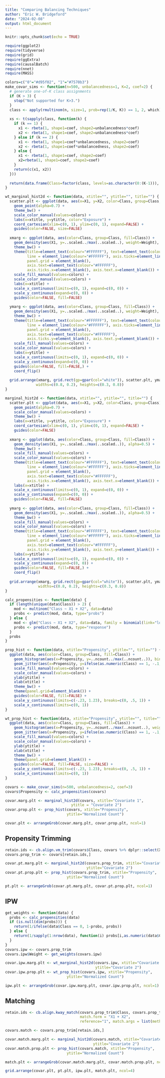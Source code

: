 ```yaml
---
title: "Comparing Balancing Techniques"
author: "Eric W. Bridgeford"
date: "2024-02-08"
output: html_document
---
```


```r
knitr::opts_chunk$set(echo = TRUE)
```

```r
require(ggplot2)
require(tidyverse)
require(grid)
require(ggExtra)
require(causalBatch)
require(nnet)
require(MASS)
```

```r
colors=c("0"="#d95f02", "1"="#7570b3")
make_covar_sims <- function(n=500, unbalancedness=1, K=2, coef=2) {
  # generate one-of-K class assignments
  if (K > 3) {
    stop("Not supported for K>3.")
  }
  class <- apply(rmultinom(n, size=1, prob=rep(1/K, K)) == 1, 2, which) - 1
  
  xs <- t(sapply(class, function(k) {
    if (k == 1) {
      x1 <- rbeta(1, shape1=coef, shape2=unbalancedness*coef)
      x2 <- rbeta(1, shape1=coef, shape2=unbalancedness*coef)
    } else if (k == 2) {
      x1 <- rbeta(1, shape1=coef*unbalancedness, shape2=coef)
      x2 <- rbeta(1, shape1=coef*unbalancedness, shape2=coef)
    } else {
      x1 <- rbeta(1, shape1=coef, shape2=coef)
      x2=rbeta(1, shape1=coef, shape2=coef)
    }
    return(c(x1, x2))
  }))
  
  return(data.frame(Class=factor(class, levels=as.character(0:(K-1))), "X1"=xs[,1], "X2"=xs[,2]))
}

wt_marginal_hist2d <- function(data, xtitle="", ytitle="", title="") {
  scatter.plt <- ggplot(data, aes(x=X1, y=X2, color=Class, group=Class, size=Weight)) +
    geom_point(alpha=0.7) +
    theme_bw() +
    scale_color_manual(values=colors) +
    labs(x=xtitle, y=ytitle, color="Exposure") +
    coord_cartesian(xlim=c(0, 1), ylim=c(0, 1), expand=FALSE) +
    guides(color=FALSE, size=FALSE)
  
  xmarg <- ggplot(data, aes(color=Class, group=Class, fill=Class)) +
    geom_density(aes(X1, y=..scaled../max(..scaled..), weight=Weight), alpha=0.5) +
    theme_bw() +
    theme(title=element_text(colour="#FFFFFF"), text=element_text(colour="#FFFFFF"),
          line = element_line(colour="#FFFFFF"), axis.ticks=element_line(colour="#FFFFFF"),
          panel.grid = element_blank(),
          axis.text=element_text(colour="#FFFFFF"),
          axis.ticks.x=element_blank(), axis.text.x=element_blank()) +
    scale_fill_manual(values=colors) +
    scale_color_manual(values=colors) +
    labs(x=xtitle) +
    scale_x_continuous(limits=c(0, 1), expand=c(0, 0)) +
    scale_y_continuous(expand=c(0, 0)) +
    guides(color=FALSE, fill=FALSE)
  
  ymarg <- ggplot(data, aes(color=Class, group=Class, fill=Class)) +
    geom_density(aes(X1, y=..scaled../max(..scaled..), weight=Weight), alpha=0.5) +
    theme_bw() +
    theme(title=element_text(colour="#FFFFFF"), text=element_text(colour="#FFFFFF"),
          line = element_line(colour="#FFFFFF"), axis.ticks=element_line(colour="#FFFFFF"),
          panel.grid = element_blank(),
          axis.text=element_text(colour="#FFFFFF"),
          axis.ticks.y=element_blank(), axis.text.y=element_blank()) +
    scale_fill_manual(values=colors) +
    scale_color_manual(values=colors) +
    labs(x=ytitle) +
    scale_x_continuous(limits=c(0, 1), expand=c(0, 0)) +
    scale_y_continuous(expand=c(0, 0)) +
    guides(color=FALSE, fill=FALSE,) +
    coord_flip()
  
  grid.arrange(xmarg, grid.rect(gp=gpar(col="white")), scatter.plt, ymarg, ncol=2,
              widths=c(0.8, 0.2), heights=c(0.3, 0.8))
}

marginal_hist2d <- function(data, xtitle="", ytitle="", title="") {
  scatter.plt <- ggplot(data, aes(x=X1, y=X2, color=Class, group=Class)) +
    geom_point(alpha=0.7) +
    scale_color_manual(values=colors) +
    theme_bw() +
    labs(x=xtitle, y=ytitle, color="Exposure") +
    coord_cartesian(xlim=c(0, 1), ylim=c(0, 1), expand=FALSE) +
    guides(color=FALSE)
  
  xmarg <- ggplot(data, aes(color=Class, group=Class, fill=Class)) +
    geom_density(aes(X1, y=..scaled../max(..scaled..)), alpha=0.5) +
    theme_bw() +
    scale_fill_manual(values=colors) +
    scale_color_manual(values=colors) +
    theme(title=element_text(colour="#FFFFFF"), text=element_text(colour="#FFFFFF"),
          line = element_line(colour="#FFFFFF"), axis.ticks=element_line(colour="#FFFFFF"),
          panel.grid = element_blank(),
          axis.text=element_text(colour="#FFFFFF"),
          axis.ticks.x=element_blank(), axis.text.x=element_blank()) +
    labs(x=xtitle) +
    scale_x_continuous(limits=c(0, 1), expand=c(0, 0)) +
    scale_y_continuous(expand=c(0, 0)) +
    guides(color=FALSE, fill=FALSE)
  
  ymarg <- ggplot(data, aes(color=Class, group=Class, fill=Class)) +
    geom_density(aes(X1, y=..scaled../max(..scaled..)), alpha=0.5) +
    theme_bw() +
    scale_fill_manual(values=colors) +
    scale_color_manual(values=colors) +
    theme(title=element_text(colour="#FFFFFF"), text=element_text(colour="#FFFFFF"),
          line = element_line(colour="#FFFFFF"), axis.ticks=element_line(colour="#FFFFFF"),
          panel.grid = element_blank(),
          axis.text=element_text(colour="#FFFFFF"),
          axis.ticks.y=element_blank(), axis.text.y=element_blank()) +
    labs(x=ytitle) +
    scale_x_continuous(limits=c(0, 1), expand=c(0, 0)) +
    scale_y_continuous(expand=c(0, 0)) +
    guides(color=FALSE, fill=FALSE,) +
    coord_flip()
  
  grid.arrange(xmarg, grid.rect(gp=gpar(col="white")), scatter.plt, ymarg, ncol=2,
               widths=c(0.8, 0.2), heights=c(0.3, 0.8))
}

calc_propensities <- function(data) {
  if (length(unique(data$Class)) > 2) {
    mod <- multinom("Class ~ X1 + X2", data=data)
    probs <- predict(mod, data, type="probs")
  } else {
    mod <- glm("Class ~ X1 + X2", data=data, family = binomial(link="logit"))
    probs <- predict(mod, data, type="response")
  }
  probs
}

prop_hist <- function(data, xtitle="Propensity", ytitle="", title="") {
  ggplot(data, aes(color=Class, group=Class, fill=Class)) +
    geom_histogram(aes(x=Propensity, y=..ncount../max(..ncount..)), bins=30, position="identity", alpha=0.5) +
    geom_jitter(aes(x=Propensity, y=ifelse(as.numeric(Class) == 1, -.1, 1.1)), height=.1, alpha=0.7) +
    scale_fill_manual(values=colors) +
    scale_color_manual(values=colors) +
    ylab(ytitle) +
    xlab(xtitle) +
    theme_bw() +
    theme(panel.grid=element_blank()) +
    guides(color=FALSE, fill=FALSE) +
    scale_y_continuous(limits=c(-.23, 1.23), breaks=c(0, .5, 1)) +
    scale_x_continuous(limits=c(0, 1))
}

wt_prop_hist <- function(data, xtitle="Propensity", ytitle="", title="") {
  ggplot(data, aes(color=Class, group=Class, fill=Class)) +
    geom_histogram(aes(x=Propensity, y=..ncount../max(..ncount..), weight=Weight), bins=30, position="identity", alpha=0.5) +
    geom_jitter(aes(x=Propensity, y=ifelse(as.numeric(Class) == 1, -.1, 1.1), size=Weight), height=.1, alpha=0.7) +
    scale_fill_manual(values=colors) +
    scale_color_manual(values=colors) +
    ylab(ytitle) +
    xlab(xtitle) +
    theme_bw() +
    theme(panel.grid=element_blank()) +
    guides(color=FALSE, fill=FALSE, size=FALSE) +
    scale_y_continuous(limits=c(-.23, 1.23), breaks=c(0, .5, 1)) +
    scale_x_continuous(limits=c(0, 1))
}

```

```r
covars <- make_covar_sims(n=500, unbalancedness=2, coef=3)
covars$Propensity <- calc_propensities(covars)

covar.marg.plt <- marginal_hist2d(covars, xtitle="Covariate 1",
                              ytitle = "Covariate 2")
covar.prop.plt <- prop_hist(covars, xtitle="Propensity",
                            ytitle="Normalized Count")

covar.plt <- arrangeGrob(covar.marg.plt, covar.prop.plt, ncol=1)
```

## Propensity Trimming

```r
retain.ids <- cb.align.vm_trim(covars$Class, covars %>% dplyr::select(X1, X2))
covars.prop_trim <- covars[retain.ids,]

covar.pt.marg.plt <- marginal_hist2d(covars.prop_trim, xtitle="Covariate 1",
                                     ytitle="Covariate 2")
covar.pt.prop.plt <- prop_hist(covars.prop_trim, xtitle="Propensity",
                            ytitle="Normalized Count")

pt.plt <- arrangeGrob(covar.pt.marg.plt, covar.pt.prop.plt, ncol=1)
```

## IPW

```r
get_weights <- function(data) {
  probs <- calc_propensities(data)
  if (is.null(dim(probs))) {
    return(1/ifelse(data$Class == 0, 1-probs, probs))
  } else {
    return(1/sapply(1:nrow(data), function(i) probs[i,as.numeric(data$Class[i])]))
  }
}
covars.ipw <- covars.prop_trim
covars.ipw$Weight <- get_weights(covars.ipw)

covar.ipw.marg.plt <- wt_marginal_hist2d(covars.ipw, xtitle="Covariate 1",
                                         ytitle="Covariate 2")
covar.ipw.prop.plt <- wt_prop_hist(covars.ipw, xtitle="Propensity",
                            ytitle="Normalized Count")

ipw.plt <- arrangeGrob(covar.ipw.marg.plt, covar.ipw.prop.plt, ncol=1)
```

## Matching

```r
retain.ids <- cb.align.kway_match(covars.prop_trim$Class, covars.prop_trim %>% dplyr::select(X1, X2),
                                  match.form = "X1 + X2",
                                  reference="1", match.args = list(method="nearest", distance="mahalanobis", caliper=c(X1=.2, X2=.2)))

covars.match <- covars.prop_trim[retain.ids,]

covar.match.marg.plt <- marginal_hist2d(covars.match, xtitle="Covariate 1",
                                        ytitle="Covariate 2")
covar.match.prop.plt <- prop_hist(covars.match, xtitle="Propensity",
                            ytitle="Normalized Count")

match.plt <- arrangeGrob(covar.match.marg.plt, covar.match.prop.plt, ncol=1)
```

```r
grid.arrange(covar.plt, pt.plt, ipw.plt, match.plt, ncol=4)
```


